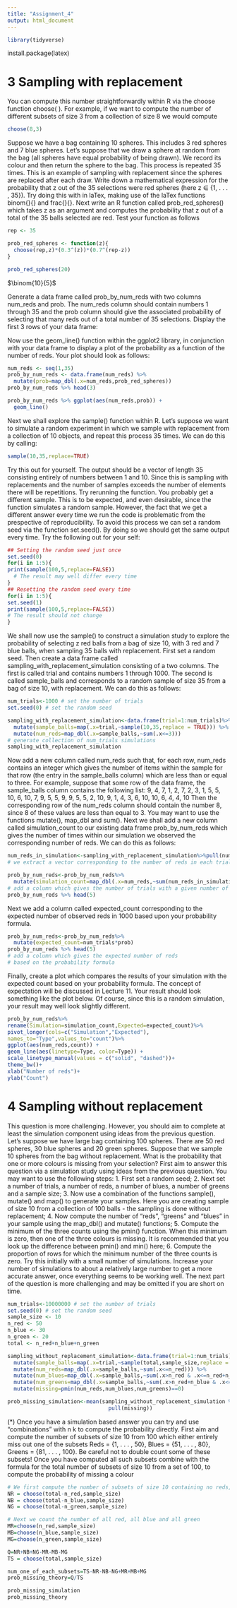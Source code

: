 ```yaml
---
title: "Assignment_4"
output: html_document
---
```

```r
library(tidyverse)
```
install.package(latex)

# 3 Sampling with replacement

You can compute this number straightforwardly within R via the choose function choose( ). For example,
if we want to compute the number of different subsets of size 3 from a collection of size 8 we would compute
```r
choose(8,3)
```
Suppose we have a bag containing 10 spheres. This includes 3 red spheres and 7 blue spheres.
Let’s suppose that we draw a sphere at random from the bag (all spheres have equal probability of being
drawn). We record its colour and then return the sphere to the bag. This process is repeated 35 times. This
is an example of sampling with replacement since the spheres are replaced after each draw.
Write down a mathematical expression for the probability that z out of the 35 selections were red spheres
(here z ∈ {1, . . . , 35}).
Try doing this with in laTex, making use of the laTex functions binom{}{} and frac{}{}.
Next write an R function called prob_red_spheres() which takes z as an argument and computes the
probability that z out of a total of the 35 balls selected are red.
Test your function as follows
```r
rep <- 35

prob_red_spheres <- function(z){
  choose(rep,z)*(0.3^(z))*(0.7^(rep-z))
}

prob_red_spheres(20)
```
$\binom{10}{5}$

Generate a data frame called prob_by_num_reds with two columns num_reds and prob. The num_reds
column should contain numbers 1 through 35 and the prob column should give the associated probability of
selecting that many reds out of a total number of 35 selections.
Display the first 3 rows of your data frame:

Now use the geom_line() function within the ggplot2 library, in conjunction with your data frame to
display a plot of the probability as a function of the number of reds. Your plot should look as follows:

```r
num_reds <- seq(1,35)
prob_by_num_reds <- data.frame(num_reds) %>%
  mutate(prob=map_dbl(.x=num_reds,prob_red_spheres))
prob_by_num_reds %>% head(3)

prob_by_num_reds %>% ggplot(aes(num_reds,prob)) +
  geom_line()
```

Next we shall explore the sample() function within R. Let’s suppose we want to simulate a random experiment in which we sample with replacement from a collection of 10 objects, and repeat this process 35 times.
We can do this by calling:

```r
sample(10,35,replace=TRUE)
```

Try this out for yourself. The output should be a vector of length 35 consisting entirely of numbers between 1
and 10. Since this is sampling with replacements and the number of samples exceeds the number of elements
there will be repetitions.
Try rerunning the function. You probably get a different sample. This is to be expected, and even desirable,
since the function simulates a random sample. However, the fact that we get a different answer every time
we run the code is problematic from the prespective of reproducibility. To avoid this process we can set a
random seed via the function set.seed(). By doing so we should get the same output every time. Try the
following out for your self:

```r
## Setting the random seed just once
set.seed(0)
for(i in 1:5){
print(sample(100,5,replace=FALSE))
  # The result may well differ every time
}
## Resetting the random seed every time
for(i in 1:5){
set.seed(1)
print(sample(100,5,replace=FALSE))
# The result should not change
}

```
We shall now use the sample() to construct a simulation study to explore the probability of selecting z red
balls from a bag of size 10, with 3 red and 7 blue balls, when sampling 35 balls with replacement.
First set a random seed. Then create a data frame called sampling_with_replacement_simulation consisting of a two columns. The first is called trial and contains numbers 1 through 1000. The second is
called sample_balls and corresponds to a random sample of size 35 from a bag of size 10, with replacement.
We can do this as follows:
```r
num_trials<-1000 # set the number of trials
set.seed(0) # set the random seed

sampling_with_replacement_simulation<-data.frame(trial=1:num_trials)%>%
  mutate(sample_balls=map(.x=trial,~sample(10,35,replace = TRUE))) %>%
  mutate(num_reds=map_dbl(.x=sample_balls,~sum(.x<=3)))
# generate collection of num_trials simulations
sampling_with_replacement_simulation
```

Now add a new column called num_reds such that, for each row, num_reds contains an integer which gives
the number of items within the sample for that row (the entry in the sample_balls column) which are less
than or equal to three. For example, suppose that some row of the data frame, the sample_balls column
contains the following list:
9, 4, 7, 1, 2, 7, 2, 3, 1, 5, 5, 10, 6, 10, 7, 9, 5, 5, 9, 9,
5, 5, 2, 10, 9, 1, 4, 3, 6, 10, 10, 6, 4, 4, 10
Then the corresponding row of the num_reds column should contain the number 8, since 8 of these values
are less than equal to 3. You may want to use the functions mutate(), map_dbl and sum().
Next we shall add a new column called simulation_count to our existing data frame prob_by_num_reds
which gives the number of times within our simulation we observed the corresponding number of reds. We
can do this as follows:

```r
num_reds_in_simulation<-sampling_with_replacement_simulation%>%pull(num_reds)
# we extract a vector corresponding to the number of reds in each trial

prob_by_num_reds<-prob_by_num_reds%>%
  mutate(simulation_count=map_dbl(.x=num_reds,~sum(num_reds_in_simulation==.x)))
# add a column which gives the number of trials with a given number of reds
prob_by_num_reds %>% head(5)
```
Next we add a column called expected_count corresponding to the expected number of observed reds in
1000 based upon your probability formula.

```r
prob_by_num_reds<-prob_by_num_reds%>%
  mutate(expected_count=num_trials*prob)
prob_by_num_reds %>% head(5)
# add a column which gives the expected number of reds
# based on the probability formula
```
Finally, create a plot which compares the results of your simulation with the expected count based on your
probability formula. The concept of expectation will be discussed in Lecture 11.
Your result should look something like the plot below. Of course, since this is a random simulation, your
result may well look slightly different.

```r
prob_by_num_reds%>%
rename(Simulation=simulation_count,Expected=expected_count)%>%
pivot_longer(cols=c("Simulation","Expected"),
names_to="Type",values_to="count")%>%
ggplot(aes(num_reds,count)) +
geom_line(aes(linetype=Type, color=Type)) +
scale_linetype_manual(values = c("solid", "dashed"))+
theme_bw()+
xlab("Number of reds")+
ylab("Count")
```
# 4 Sampling without replacement
This question is more challenging. However, you should aim to complete at least the simulation component
using ideas from the previous question.
Let’s suppose we have large bag containing 100 spheres. There are 50 red spheres, 30 blue spheres and 20
green spheres. Suppose that we sample 10 spheres from the bag without replacement.
What is the probability that one or more colours is missing from your selection?
First aim to answer this question via a simulation study using ideas from the previous question.
You may want to use the following steps:
1. First set a random seed;
2. Next set a number of trials, a number of reds, a number of blues, a number of greens and a sample
size;
3. Now use a combination of the functions sample(), mutate() and map() to generate your samples.
Here you are creating sample of size 10 from a collection of 100 balls - the sampling is done without
replacement;
4. Now compute the number of “reds”, “greens” and “blues” in your sample using the map_dbl() and
mutate() functions;
5. Compute the minimum of the three counts using the pmin() function. When this minimum is zero,
then one of the three colours is missing. It is recommended that you look up the difference between
pmin() and min() here;
6. Compute the proportion of rows for which the minimum number of the three counts is zero.
Try this initially with a small number of simulations. Increase your number of simulations to about a
relatively large number to get a more accurate answer, once everything seems to be working well.
The next part of the question is more challenging and may be omitted if you are short on time.

```r
num_trials<-10000000 # set the number of trials
set.seed(0) # set the random seed
sample_size <- 10
n_red <- 50
n_blue <- 30
n_green <- 20
total <- n_red+n_blue+n_green

sampling_without_replacement_simulation<-data.frame(trial=1:num_trials)%>%
  mutate(sample_balls=map(.x=trial,~sample(total,sample_size,replace = F))) %>%
  mutate(num_reds=map_dbl(.x=sample_balls,~sum(.x<=n_red))) %>%
  mutate(num_blues=map_dbl(.x=sample_balls,~sum(.x>n_red & .x<=n_red+n_blue))) %>%
  mutate(num_greens=map_dbl(.x=sample_balls,~sum(.x>n_red+n_blue & .x<=n_red+n_blue+n_green))) %>%
  mutate(missing=pmin(num_reds,num_blues,num_greens)==0) 

prob_missing_simulation<-mean(sampling_without_replacement_simulation %>%
                                pull(missing))

```

(*) Once you have a simulation based answer you can try and use “combinations” with n
k
to compute the
probability directly. First aim and compute the number of subsets of size 10 from 100 which either entirely
miss out one of the subsets Reds = {1, . . . , 50}, Blues = {51, . . . , 80}, Greens = {81, . . . , 100}. Be careful
not to double count some of these subsets! Once you have computed all such subsets combine with the
formula for the total number of subsets of size 10 from a set of 100, to compute the probability of missing a
colour

```r
# We first compute the number of subsets of size 10 containing no reds, no blues and no greens:
NR = choose(total-n_red,sample_size)
NB = choose(total-n_blue,sample_size)
NG = choose(total-n_green,sample_size)

# Next we count the number of all red, all blue and all green
MR=choose(n_red,sample_size)
MB=choose(n_blue,sample_size)
MG=choose(n_green,sample_size)

Q=NR+NB+NG-MR-MB-MG
TS = choose(total,sample_size)

num_one_of_each_subsets=TS-NR-NB-NG+MR+MB+MG
prob_missing_theory=Q/TS

prob_missing_simulation
prob_missing_theory
```



















